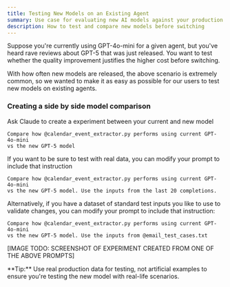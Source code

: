 ```yaml
---
title: Testing New Models on an Existing Agent
summary: Use case for evaluating new AI models against your production model
description: How to test and compare new models before switching
---
```



Suppose you're currently using GPT-4o-mini for a given agent, but you've heard rave reviews about GPT-5 that was just released. You want to test whether the quality improvement justifies the higher cost before switching.

With how often new models are released, the above scenario is extremely common, so we wanted to make it as easy as possible for our users to test new models on existing agents.

### Creating a side by side model comparison
<Steps>
<Step>
Ask Claude to create a experiment between your current and new model

```
Compare how @calendar_event_extractor.py performs using current GPT-4o-mini 
vs the new GPT-5 model
```
</Step>
<Step>
If you want to be sure to test with real data, you can modify your prompt to include that instruction

```
Compare how @calendar_event_extractor.py performs using current GPT-4o-mini 
vs the new GPT-5 model. Use the inputs from the last 20 completions.
```

Alternatively, if you have a dataset of standard test inputs you like to use to validate changes, you can modify your prompt to include that instruction:

```
Compare how @calendar_event_extractor.py performs using current GPT-4o-mini 
vs the new GPT-5 model. Use the inputs from @email_test_cases.txt
```

[IMAGE TODO: SCREENSHOT OF EXPERIMENT CREATED FROM ONE OF THE ABOVE PROMPTS]
</Step>
</Steps>

<Callout type="info">
**Tip:** Use real production data for testing, not artificial examples to ensure you're testing the new model with real-life scenarios.
</Callout>
